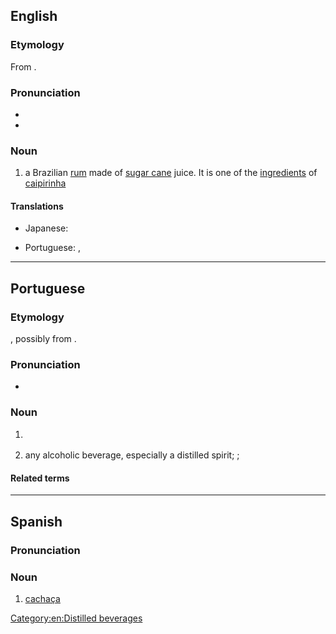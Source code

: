 {{also|cachaca}}
==English==
{{wp}}

===Etymology===
From {{bor|en|pt|cachaça}}.

===Pronunciation===
* {{IPA|en|/kəˈʃɑː.sə/}}
* {{hyphenation|en|ca|cha|ça}}

===Noun===
{{en-noun|~}}

# a Brazilian [[rum]] made of [[sugar cane]] juice. It is one of the [[ingredient]]s of [[caipirinha]]

====Translations====
{{trans-top|rum}}
* Japanese: {{t|ja|カシャッサ|tr=kashassa}}
{{trans-mid}}
* Portuguese: {{t+|pt|cachaça|f}}, {{t+|pt|pinga|f}} {{q|slang}}
{{trans-bottom}}

[[Category:en:Distilled beverages]]

----

==Portuguese==

===Etymology===
{{unk|pt|title=Uncertain}}, possibly from {{m|pt|cachaço|t=boar}}.

===Pronunciation===
{{pt-IPA}}
* {{rhymes|pt|asɐ|s=3}}

===Noun===
{{pt-noun|f}}

# {{l|en|cachaça}} {{gloss|a type of Brazilian rum}}
#: {{syn|pt|aguardente|aguardente de cana|cana|canha|q4=Rio Grande do Sul|pinga}}
# {{lb|pt|Brazil|informal}} any alcoholic beverage, especially a distilled spirit; {{l|en|booze}}; {{l|en|grog}}

====Related terms====
{{rel3|pt|cachaçada|cachaçaria|cachaceiro|encachaçado|encachaçar}}

{{topics|pt|Distilled beverages}}

----

==Spanish==

===Pronunciation===
{{es-IPA|cachaza}}

===Noun===
{{es-noun|m}}

# [[#English|cachaça]]